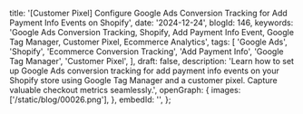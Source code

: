   title:
    '[Customer Pixel] Configure Google Ads Conversion Tracking for Add Payment Info Events on Shopify',
  date: '2024-12-24',
  blogId: 146,
  keywords:
    'Google Ads Conversion Tracking, Shopify, Add Payment Info Event, Google Tag Manager, Customer Pixel, Ecommerce Analytics',
  tags: [
    'Google Ads',
    'Shopify',
    'Ecommerce Conversion Tracking',
    'Add Payment Info',
    'Google Tag Manager',
    'Customer Pixel',
  ],
  draft: false,
  description:
    'Learn how to set up Google Ads conversion tracking for add payment info events on your Shopify store using Google Tag Manager and a customer pixel. Capture valuable checkout metrics seamlessly.',
  openGraph: {
    images: ['/static/blog/00026.png'],
  },
  embedId: '',
};

<BlogHeader metadata={metadata} />

<DataLayerCodeBlock fileName="add_payment_info.js" />
